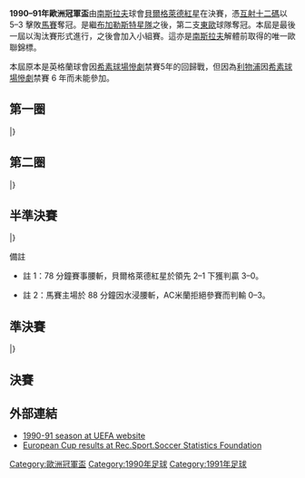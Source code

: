 {{NoteTA
|G1=football
|G2=uefa
}}
{{Infobox 國際足球賽事賽季
| tourney_name          = 歐洲冠軍盃
| year                  = 1990–91
| image                 = Stadio San Nicola.jpg
| size                  = 300px
| caption               = 決賽於[[巴里|巴里]]的[[聖尼古拉球場|聖尼古拉球場]]舉行
| edition               = 36
| defending_champ_other = {{flagicon|ITA}} [[AC米蘭|AC米蘭]]
| dates                 = 1990年9月13日–1991年5月23日
| num_teams             = 31 隊
| associations          = 30
| champion_other        = {{flagicon|YUG}} [[貝爾格萊德紅星足球俱樂部|貝爾格萊德紅星]]<br>
| count                 = 1
| second_other          = {{flagicon|FRA}} [[馬賽足球俱樂部|馬賽]]
| matches               = 59
| goals                 = 190
| attendance            = 
| top_scorer            = {{flagicon|AUT}} {{link-en|柏古特|Peter Pacult}}<br> {{flagicon|FRA}} [[讓-皮埃爾·帕潘|柏賓]]<br> （各 6 球）
| player                = 
| prevseason            = [[1989–90年歐洲冠軍盃|1989–90]]
| nextseason            = [[1991–92年歐洲冠軍盃|1991–92]]
}}

'''1990–91年歐洲冠軍盃'''由[[南斯拉夫|南斯拉夫]]球會[[貝爾格萊德紅星足球俱樂部|貝爾格萊德紅星]]在決賽，憑[[互射十二碼|互射十二碼]]以 5–3 擊敗[[馬賽足球俱樂部|馬賽]]奪冠。是繼[[布加勒斯特星足球俱樂部|布加勒斯特星隊]]之後，第二支[[東歐|東歐]]球隊奪冠。本屆是最後一屆以淘汰賽形式進行，之後會加入小組賽。這亦是[[南斯拉夫|南斯拉夫]]解體前取得的唯一歐聯錦標。

本屆原本是英格蘭球會因[[希素球場慘劇|希素球場慘劇]]禁賽5年的回歸戰，但因為[[利物浦足球俱樂部|利物浦]]因[[希素球場慘劇|希素球場慘劇]]禁賽 6 年而未能參加。

== 第一圈 ==
{{TwoLeg start}}
{{TwoLegResult|[[尼科西亞希臘人競技足球俱樂部|尼科西亞]]|CYP|2–7|'''[[拜仁慕尼黑足球俱樂部|拜仁慕尼黑]]'''|FRG|2–3|0–4}}
{{TwoLegResult|[[阿古雷利足球會|阿古雷利]]|ISL|1–3|'''[[索菲亞中央陸軍足球俱樂部|索菲亞中央陸軍]]'''|BUL|1–0|0–3}}
{{TwoLegResult|'''[[布加勒斯特迪納摩足球俱樂部|布加勒斯特戴拿模]]'''|ROU|5–1|[[聖巴特里克競技足球俱樂部|聖巴特里]]|IRL|4–0|1–1}}
{{TwoLegResult|'''[[波爾圖足球俱樂部|波圖]]'''|POR|13–1|[[樸達丹足球會|樸達丹]]|NIR|5–0|8–1}}
{{TwoLegResult|'''[[貝爾格萊德紅星足球俱樂部|貝爾格萊德紅星]]'''|YUG|5–2|[[蘇黎世草蜢足球俱樂部|草蜢]]|SUI|1–1|4–1}}
{{TwoLegResult|[[瓦萊塔足球俱樂部|華列達]]|MLT|0–10|'''[[流浪者足球俱樂部|格拉斯哥流浪]]'''|SCO|0–4|0–6}}
{{TwoLegResult|[[盧森堡體育聯盟|盧森堡體育聯盟]]|LUX|1–6|'''[[德累斯頓迪納摩體育俱樂部|特雷斯登]]'''|DDR|1–3|0–3}}
{{TwoLegResult|'''[[馬模FF|馬模]]'''|SWE|5–4|[[貝西克塔斯體操俱樂部|比錫達斯]]|TUR|3–2|2–2}}
{{TwoLegResult|'''[[那不勒斯足球俱樂部|拿坡里]]'''|ITA|5–0|[[烏伊佩斯特足球俱樂部|烏比斯迪杜斯薩]]|HUN|3–0|2–0}}
{{TwoLegResult|[[布拉格斯巴達足球俱樂部|布拉格斯巴達]]|TCH|0–4|'''[[莫斯科斯巴達克足球俱樂部|莫斯科斯巴達]]'''|URS|0–2|0–2}}
{{TwoLegResult|[[歐登塞足球俱樂部|奧丹斯]]|DEN|1–10|'''[[皇家馬德里足球俱樂部|皇家馬德里]]'''|ESP|1–4|0–6}}
{{TwoLegResult|'''[[施華洛斯基提洛爾足球會|施華洛斯基]]'''|AUT|7–1|[[古斯爾斯足球會|古斯爾斯]]|FIN|5–0|2–1}}
{{TwoLegResult|'''[[AC米蘭|AC米蘭]]'''|ITA|輪空|||–|–}}
{{TwoLegResult|[[利勒斯特羅姆體育俱樂部|利尼史特朗]]|NOR|1–3|'''[[布魯日足球俱樂部|布魯日]]'''|BEL|1–1|0–2}}
{{TwoLegResult|'''[[波茲南萊克足球俱樂部|列治普斯納]]'''|POL|5–1|[[帕納辛奈科斯足球俱樂部|彭拿典奈高斯]]|GRE|3–0|2–1}}
{{TwoLegResult|'''[[馬賽足球俱樂部|馬賽]]'''|FRA|5–1|[[地拉那戴拿模體育會|地拉那戴拿模]]|ALB|var2=1946|5–1|0–0}}
|}

== 第二圈 ==
{{TwoLeg start}}
{{TwoLegResult|'''[[拜仁慕尼黑足球俱樂部|拜仁慕尼黑]]'''|FRG|7–0|[[索菲亞中央陸軍足球俱樂部|索菲亞中央陸軍]]|BUL|4–0|3–0}}
{{TwoLegResult|[[布加勒斯特迪納摩足球俱樂部|布加勒斯特戴拿模]]|ROU|0–4|'''[[波爾圖足球俱樂部|波圖]]'''|POR|0–0|0–4}}
{{TwoLegResult|'''[[貝爾格萊德紅星足球俱樂部|貝爾格萊德紅星]]'''|YUG|4–1|[[流浪者足球俱樂部|格拉斯哥流浪]]|SCO|3–0|1–1}}
{{TwoLegResult|'''[[德累斯頓迪納摩體育俱樂部|特雷斯登]]'''|DDR|2–2{{pso|5–4}}|[[馬模FF|馬模]]|SWE|1–1|1–1{{aet}}}}
{{TwoLegResult|[[那不勒斯足球俱樂部|拿坡里]]|ITA|0–0{{pso|3–5}}|'''[[莫斯科斯巴達克足球俱樂部|莫斯科斯巴達]]'''|URS|0–0|0–0{{aet}}}}
{{TwoLegResult|'''[[皇家馬德里足球俱樂部|皇家馬德里]]'''|ESP|11–3|[[施華洛斯基提洛爾足球會|施華洛斯基]]|AUT|9–1|2–2}}
{{TwoLegResult|'''[[AC米蘭|AC米蘭]]'''|ITA|1–0|[[布魯日足球俱樂部|布魯日]]|BEL|0–0|1–0}}
{{TwoLegResult|[[波茲南萊克足球俱樂部|列治普斯納]]|POL|4–8|'''[[馬賽足球俱樂部|馬賽]]'''|FRA|3–2|1–6}}
|}

== 半準決賽 ==
{{TwoLeg start}}
{{TwoLegResult|'''[[拜仁慕尼黑足球俱樂部|拜仁慕尼黑]]'''|FRG|3–1|[[波爾圖足球俱樂部|波圖]]|POR|1–1|2–0}}
{{TwoLegResult|'''[[貝爾格萊德紅星足球俱樂部|貝爾格萊德紅星]]'''|YUG|6–0|[[德累斯頓迪納摩體育俱樂部|特雷斯登]]|DDR|3–0|3–0 <sup>[[#notes_1|[1]]]</sup>}}
{{TwoLegResult|'''[[莫斯科斯巴達克足球俱樂部|莫斯科斯巴達]]'''|URS|3–1|[[皇家馬德里足球俱樂部|皇家馬德里]]|ESP|0–0|3–1}}
{{TwoLegResult|[[AC米蘭|AC米蘭]]|ITA|1–4|'''[[馬賽足球俱樂部|馬賽]]'''|FRA|1–1|0–3 <sup>[[#notes_2|[2]]]</sup>}}
|}

;備註
*<div id="notes_1"></div>註 1：78 分鐘賽事腰斬，貝爾格萊德紅星於領先 2–1 下獲判贏 3–0。
*<div id="notes_2"></div>註 2：馬賽主場於 88 分鐘因水浸腰斬，AC米蘭拒絕參賽而判輸 0–3。

== 準決賽 ==
{{TwoLeg start}}
{{TwoLegResult|[[拜仁慕尼黑足球俱樂部|拜仁慕尼黑]]|FRG|3–4|'''[[貝爾格萊德紅星足球俱樂部|貝爾格萊德紅星]]'''|YUG|1–2|2–2}}
{{TwoLegResult|[[莫斯科斯巴達克足球俱樂部|莫斯科斯巴達]]|URS|2–5|'''[[馬賽足球俱樂部|馬賽]]'''|FRA|1–3|1–2}}
|}

== 決賽 ==
{{main|1991年歐洲冠軍盃決賽}}
{{footballbox
|date = 1991年5月29日
|team1 = [[貝爾格萊德紅星足球俱樂部|貝爾格萊德紅星]] {{flagicon|YUG}}
|score = 0–0
|aet = yes
|team2 = {{flagicon|FRA}} [[馬賽足球俱樂部|馬賽]]
|goals1 = 
|goals2 = 
|stadium = [[聖尼古拉球場|聖尼古拉球場]]，[[巴里|巴里]]
|attendance = 56,000
|referee = [[蘭尼斯|蘭尼斯]]（{{nfa|ITA}}）
|penalties1 = 
[[普仙尼基|普仙尼基]] {{pengoal}}<br />
[[比歷|比歷]] {{pengoal}}<br />
[[比洛戴迪奇|比洛戴迪奇]] {{pengoal}}<br />
[[米赫洛域|米赫洛域]] {{pengoal}}<br />
[[彭士夫|彭士夫]] {{pengoal}}
|penaltyscore = 5–3
|penalties2 = 
{{penmiss}} [[阿摩路斯|阿摩路斯]]<br />
{{pengoal}} [[卡辛尼|卡辛尼]]<br />
{{pengoal}} [[柏賓|柏賓]]<br />
{{pengoal}} [[摩沙|摩沙]]
}}

== 外部連結 ==
* [http://www.uefa.com/competitions/UCL/history/Season=1990/intro.html 1990-91 season at UEFA website]{{Wayback|url=http://www.uefa.com/competitions/UCL/history/Season=1990/intro.html |date=20100128055838 }}
* [http://www.rsssf.com/ec/ecomp.html European Cup results at Rec.Sport.Soccer Statistics Foundation]{{Wayback|url=http://www.rsssf.com/ec/ecomp.html |date=20180116045414 }}

{{歐洲冠軍聯賽球季}}
{{国际俱乐部足球}}

[[Category:歐洲冠軍盃|Category:歐洲冠軍盃]]
[[Category:1990年足球|Category:1990年足球]]
[[Category:1991年足球|Category:1991年足球]]